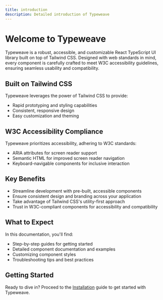 ```yaml
---
title: introduction
description: Detailed introduction of Typeweave
---
```


# Welcome to Typeweave

Typeweave is a robust, accessible, and customizable React TypeScript UI library built on top of Tailwind CSS. Designed with web standards in mind, every component is carefully crafted to meet W3C accessibility guidelines, ensuring seamless usability and compatibility.

## Built on Tailwind CSS

Typeweave leverages the power of Tailwind CSS to provide:

- Rapid prototyping and styling capabilities
- Consistent, responsive design
- Easy customization and theming

## W3C Accessibility Compliance

Typeweave prioritizes accessibility, adhering to W3C standards:

- ARIA attributes for screen reader support
- Semantic HTML for improved screen reader navigation
- Keyboard-navigable components for inclusive interaction

## Key Benefits

- Streamline development with pre-built, accessible components
- Ensure consistent design and branding across your application
- Take advantage of Tailwind CSS's utility-first approach
- Trust in W3C-compliant components for accessibility and compatibility

## What to Expect

In this documentation, you'll find:

- Step-by-step guides for getting started
- Detailed component documentation and examples
- Customizing component styles
- Troubleshooting tips and best practices

## Getting Started

Ready to dive in? Proceed to the [Installation](/getting-started/installation) guide to get started with Typeweave.
